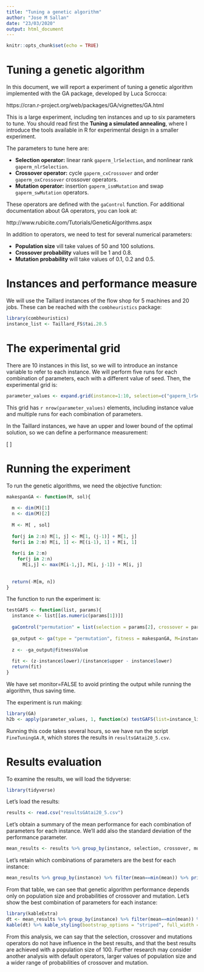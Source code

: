 ```yaml
---
title: "Tuning a genetic algorithm"
author: "Jose M Sallan"
date: "23/03/2020"
output: html_document
---
```


```r
knitr::opts_chunk$set(echo = TRUE)
```

# Tuning a genetic algorithm

In this document, we will report a experiment of tuning a genetic algorithm implemented with the GA package, developed by Luca Scrocca:

https://cran.r-project.org/web/packages/GA/vignettes/GA.html

This is a large experiment, including ten instances and up to six parameters to tune. You should read first the **Tuning a simulated annealing**, where I introduce the tools available in R for experimental design in a smaller experiment.

The parameters to tune here are:

* **Selection operator:** linear rank `gaperm_lrSelection`, and nonlinear rank `gaperm_nlrSelection`.
* **Crossover operator:** cycle `gaperm_cxCrossover` and order `gaperm_oxCrossover` crossover operators.
* **Mutation operator:** insertion `gaperm_ismMutation` and swap `gaperm_swMutation` operators.

These operators are defined with the `gaControl` function. For additional documentation about GA operators, you can look at:

http://www.rubicite.com/Tutorials/GeneticAlgorithms.aspx

In addition to operators, we need to test for several numerical parameters:

* **Population size** vill take values of 50 and 100 solutions.
* **Crossover probability** values will be 1 and 0.8.
* **Mutation probability** will take values of 0.1, 0.2 and 0.5.

# Instances and performance measure

We will use the Taillard instances of the flow shop for 5 machines and 20 jobs. These can be reached with the `combheuristics` package:

```r
library(combheuristics)
instance_list <- Taillard_FS$tai.20.5
```

# The experimental grid

There are 10 instances in this list, so we will to introduce an instance variable to refer to each instance. We will perform five runs for each combination of parameters, each with a different value of seed. Then, the experimental grid is:

```r
parameter_values <- expand.grid(instance=1:10, selection=c("gaperm_lrSelection", "gaperm_nlrSelection"), crossover=c("gaperm_cxCrossover", "gaperm_oxCrossover"), mutation=c("gaperm_ismMutation", "gaperm_swMutation"), popsize=c(50, 100), pcrossover=c(1, 0.8), pmutation=c(0.1, 0.2, 0.5), seed=1:5)
```

This grid has `r nrow(parameter_values)` elements, including instance value and multiple runs for each combination of parameters.

In the Taillard instances, we have an upper and lower bound of the optimal solution, so we can define a performance measurement:

\[
\frac{z - z_{lower}}{z_{upper} - z_{lower}}
\]

# Running the experiment

To run the genetic algorithms, we need the objective function:

```r
makespanGA <- function(M, sol){
  
  m <- dim(M)[1]
  n <- dim(M)[2]
  
  M <- M[ , sol]
  
  for(j in 2:n) M[1, j] <- M[1, (j-1)] + M[1, j]
  for(i in 2:m) M[i, 1] <- M[(i-1), 1] + M[i, 1]
  
  for(i in 2:m)
    for(j in 2:n)
      M[i,j] <- max(M[i-1,j], M[i, j-1]) + M[i, j]
  
  
  return(-M[m, n])
}
```


The function to run the experiment is:

```r
testGAFS <- function(list, params){
  instance <- list[[as.numeric(params[1])]]
  
  gaControl("permutation" = list(selection = params[2], crossover = params[3], mutation = params[4]))
  
  ga_output <- ga(type = "permutation", fitness = makespanGA, M=instance$tij, lower = 1, upper = instance$n, popSize=as.numeric(params[5]), maxiter = 150, pmutation = as.numeric(params[6]), seed=as.numeric(params[7]), monitor = FALSE)
  
  z <- -ga_output@fitnessValue
  
  fit <- (z-instance$lower)/(instance$upper - instance$lower)
  return(fit)
}
```

We have set monitor=FALSE to avoid printing the output while running the algorithm, thus saving time.

The experiment is run making:

```r
library(GA)
h2b <- apply(parameter_values, 1, function(x) testGAFS(list=instance_list, params=x))
```

Running this code takes several hours, so we have run the script `FineTuningGA.R`, which stores the results in `resultsGAtai20_5.csv`.

# Results evaluation

To examine the results, we will load the tidyverse:

```r
library(tidyverse)
```


Let's load the results:

```r
results <- read.csv("resultsGAtai20_5.csv")
```
 
Let's obtain a summary of the mean performance for each combination of parameters for each instance. We'll add also the standard deviation of the performance parameter.

```r
mean_results <- results %>% group_by(instance, selection, crossover, mutation, popsize, pcrossover, pmutation) %>% summarise(mean=mean(h2b), sd=sd(h2b))
```

Let's retain which combinations of parameters are the best for each instance:

```r
mean_results %>% group_by(instance) %>% filter(mean==min(mean)) %>% print(n=80)
```

From that table, we can see that genetic algorithm performance depends only on population size and probabilities of crossover and mutation. Let's show the best combination of parameters for each instance:

```r
library(kableExtra)
dt <- mean_results %>% group_by(instance) %>% filter(mean==min(mean)) %>% filter(row_number()==1) %>% select(popsize, pcrossover, pmutation, mean)
kable(dt) %>% kable_styling(bootstrap_options = "striped", full_width = F)
```

From this analysis, we can say that the selection, crossover and mutations operators do not have influence in the best results, and that the best results are achieved with a population size of 100. Further research may consider another analysis with default operators, larger values of population size and a wider range of probabilities of crossover and mutation.